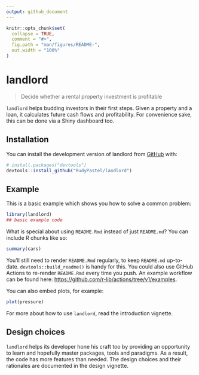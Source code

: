```yaml
---
output: github_document
---
```


<!-- README.md is generated from README.Rmd. Please edit that file -->

```r
knitr::opts_chunk$set(
  collapse = TRUE,
  comment = "#>",
  fig.path = "man/figures/README-",
  out.width = "100%"
)
```

# landlord

<!-- badges: start -->
<!-- badges: end -->

> Decide whether a rental property investment is profitable

`landlord` helps budding investors in their first steps. Given a property and a
loan, it calculates future cash flows and profitability. 
For convenience sake, this can be done via a Shiny dashboard too.

## Installation

You can install the development version of landlord from [GitHub](https://github.com/) with:

``` r
# install.packages("devtools")
devtools::install_github("RudyPastel/landlord")
```

## Example

This is a basic example which shows you how to solve a common problem:

```r
library(landlord)
## basic example code
```

What is special about using `README.Rmd` instead of just `README.md`? You can include R chunks like so:

```r
summary(cars)
```

You'll still need to render `README.Rmd` regularly, to keep `README.md` up-to-date. `devtools::build_readme()` is handy for this. You could also use GitHub Actions to re-render `README.Rmd` every time you push. An example workflow can be found here: <https://github.com/r-lib/actions/tree/v1/examples>.

You can also embed plots, for example:

```r
plot(pressure)
```

For more about how to use `landlord`, read the introduction vignette.


## Design choices

`landlord` helps its developer hone his craft too by providing an opportunity to
learn and hopefully master packages, tools and paradigms. As a result, the code 
has more features than needed. The design choices and their rationales are
documented in the design vignette.
